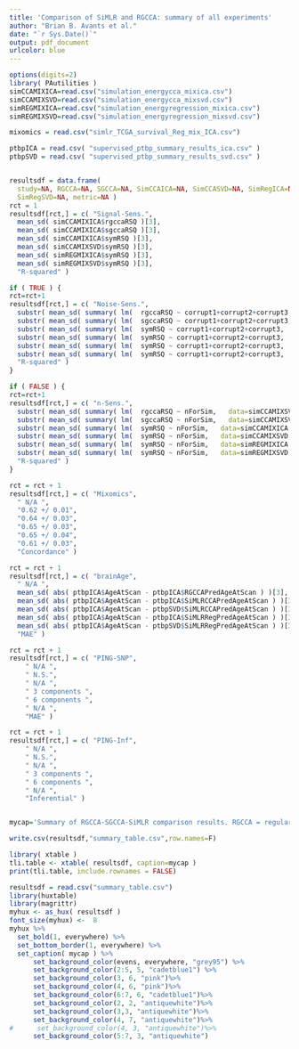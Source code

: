 ```yaml
---
title: 'Comparison of SiMLR and RGCCA: summary of all experiments'
author: "Brian B. Avants et al."
date: "`r Sys.Date()`"
output: pdf_document
urlcolor: blue
---
```


```r
options(digits=2)
library( PAutilities )
simCCAMIXICA=read.csv("simulation_energycca_mixica.csv")
simCCAMIXSVD=read.csv("simulation_energycca_mixsvd.csv")
simREGMIXICA=read.csv("simulation_energyregression_mixica.csv")
simREGMIXSVD=read.csv("simulation_energyregression_mixsvd.csv")

mixomics = read.csv("simlr_TCGA_survival_Reg_mix_ICA.csv")

ptbpICA = read.csv( "supervised_ptbp_summary_results_ica.csv" )
ptbpSVD = read.csv( "supervised_ptbp_summary_results_svd.csv" )


resultsdf = data.frame(
  study=NA, RGCCA=NA, SGCCA=NA, SimCCAICA=NA, SimCCASVD=NA, SimRegICA=NA,
  SimRegSVD=NA, metric=NA )
rct = 1
resultsdf[rct,] = c( "Signal-Sens.",
  mean_sd( simCCAMIXICA$rgccaRSQ )[3],
  mean_sd( simCCAMIXICA$sgccaRSQ )[3],
  mean_sd( simCCAMIXICA$symRSQ )[3],
  mean_sd( simCCAMIXSVD$symRSQ )[3],
  mean_sd( simREGMIXICA$symRSQ )[3],
  mean_sd( simREGMIXSVD$symRSQ )[3],
  "R-squared" )

if ( TRUE ) {
rct=rct+1
resultsdf[rct,] = c( "Noise-Sens.",
  substr( mean_sd( summary( lm(  rgccaRSQ ~ corrupt1+corrupt2+corrupt3,   data=simCCAMIXSVD ))$r.squared )[3], 0, 4),
  substr( mean_sd( summary( lm(  sgccaRSQ ~ corrupt1+corrupt2+corrupt3,   data=simCCAMIXSVD ))$r.squared )[3], 0, 4),
  substr( mean_sd( summary( lm(  symRSQ ~ corrupt1+corrupt2+corrupt3,   data=simCCAMIXICA ))$r.squared )[3], 0, 4),
  substr( mean_sd( summary( lm(  symRSQ ~ corrupt1+corrupt2+corrupt3,   data=simCCAMIXSVD ))$r.squared )[3], 0, 4),
  substr( mean_sd( summary( lm(  symRSQ ~ corrupt1+corrupt2+corrupt3,   data=simREGMIXICA ))$r.squared )[3], 0, 4),
  substr( mean_sd( summary( lm(  symRSQ ~ corrupt1+corrupt2+corrupt3,   data=simREGMIXSVD ))$r.squared )[3], 0, 3),
  "R-squared" )
}

if ( FALSE ) {
rct=rct+1
resultsdf[rct,] = c( "n-Sens.",
  substr( mean_sd( summary( lm(  rgccaRSQ ~ nForSim,   data=simCCAMIXSVD ))$r.squared )[3], 0, 4),
  substr( mean_sd( summary( lm(  sgccaRSQ ~ nForSim,   data=simCCAMIXSVD ))$r.squared )[3], 0, 4),
  substr( mean_sd( summary( lm(  symRSQ ~ nForSim,   data=simCCAMIXICA ))$r.squared )[3], 0, 4),
  substr( mean_sd( summary( lm(  symRSQ ~ nForSim,   data=simCCAMIXSVD ))$r.squared )[3], 0, 4),
  substr( mean_sd( summary( lm(  symRSQ ~ nForSim,   data=simREGMIXICA ))$r.squared )[3], 0, 4),
  substr( mean_sd( summary( lm(  symRSQ ~ nForSim,   data=simREGMIXSVD ))$r.squared )[3], 0, 3),
  "R-squared" )
}

rct = rct + 1
resultsdf[rct,] = c( "Mixomics",
  " N/A ",
  "0.62 +/ 0.01",
  "0.64 +/ 0.03",
  "0.65 +/ 0.03",
  "0.65 +/ 0.04",
  "0.61 +/ 0.03",
  "Concordance" )

rct = rct + 1
resultsdf[rct,] = c( "brainAge",
  " N/A ",
  mean_sd( abs( ptbpICA$AgeAtScan - ptbpICA$RGCCAPredAgeAtScan ) )[3],
  mean_sd( abs( ptbpICA$AgeAtScan - ptbpICA$SiMLRCCAPredAgeAtScan ) )[3],
  mean_sd( abs( ptbpICA$AgeAtScan - ptbpSVD$SiMLRCCAPredAgeAtScan ) )[3],
  mean_sd( abs( ptbpICA$AgeAtScan - ptbpICA$SiMLRRegPredAgeAtScan ) )[3],
  mean_sd( abs( ptbpICA$AgeAtScan - ptbpSVD$SiMLRRegPredAgeAtScan ) )[3],
  "MAE" )

rct = rct + 1
resultsdf[rct,] = c( "PING-SNP",
    " N/A ",
    " N.S.",
    " N/A ",
    " 3 components ",
    " 6 components ",
    " N/A ",
    "MAE" )

rct = rct + 1
resultsdf[rct,] = c( "PING-Inf",
    " N/A ",
    " N.S.",
    " N/A ",
    " 3 components ",
    " 6 components ",
    " N/A ",
    "Inferential" )


mycap='Summary of RGCCA-SGCCA-SiMLR comparison results. RGCCA = regularized generalized canonical correlation analysis; SGCCA = sparse generalized canonical correlation analysis; Sim = similarity-driven multivariate linear reconstruction (SiMLR); Reg = regression; CCA = absolute canonical covariance; ICA = ICA mixing method; SVD = SVD mixing method.  Best results are highlighted in cadet blue; worst in antiquewhite. SiMLR with the absolute canonical covariance similarity measurement and SVD (SimCCASVD)as a mixing method performs best overall.  SiMLR with the regression energy and ICA mixing method (SimRegICA) outperforms SGCCA most consistently across sparseness levels, provides closely competitive performance overall, and is highlighted in pink.'

write.csv(resultsdf,"summary_table.csv",row.names=F)

```


```r
library( xtable )
tli.table <- xtable( resultsdf, caption=mycap )
print(tli.table, include.rownames = FALSE)
```


```r
resultsdf = read.csv("summary_table.csv")
library(huxtable)
library(magrittr)
myhux <- as_hux( resultsdf )
font_size(myhux) <-  8
myhux %>%
  set_bold(1, everywhere) %>%
  set_bottom_border(1, everywhere) %>%
  set_caption( mycap ) %>%
      set_background_color(evens, everywhere, "grey95") %>%
      set_background_color(2:5, 5, "cadetblue1") %>%
      set_background_color(3, 6, "pink")%>%
      set_background_color(4, 6, "pink")%>%
      set_background_color(6:7, 6, "cadetblue1")%>%
      set_background_color(2, 2, "antiquewhite")%>%
      set_background_color(3,3, "antiquewhite")%>%
      set_background_color(4, 7, "antiquewhite")%>%
#      set_background_color(4, 3, "antiquewhite")%>%
      set_background_color(5:7, 3, "antiquewhite")


````
